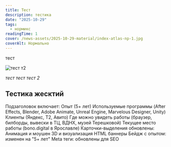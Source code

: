 ```yaml
---
title: Тест
description: тестика
date: "2025-10-29"
tags:
  - нормикс
readingTime: 1
cover: /news-assets/2025-10-29-material/index-atlas-np-1.jpg
coverAlt: Нормально
---
```


тест

![тест т2](/news-assets/2025-10-29-material/600x250-1.png)

_тест тест тест 2_

## Тестика жесктий

Подзаголовок включает:
Опыт (5+ лет)
Используемые программы (After Effects, Blender, Adobe Animate, Unreal Engine, Marvelous Designer, Unity)
Клиенты (Яндекс, Т2, Авито)
Где можно увидеть работы (браузер, билборды, вывески в ТЦ, ВДНХ, музей Терешковой)
Текущее место работы (bono.digital в Ярославле)
Карточки-выделения обновлены:
Анимация и моушен
3D и визуализация
HTML баннеры
Бейдж с опытом: изменен на "5+ лет"
Meta теги: обновлены для SEO
